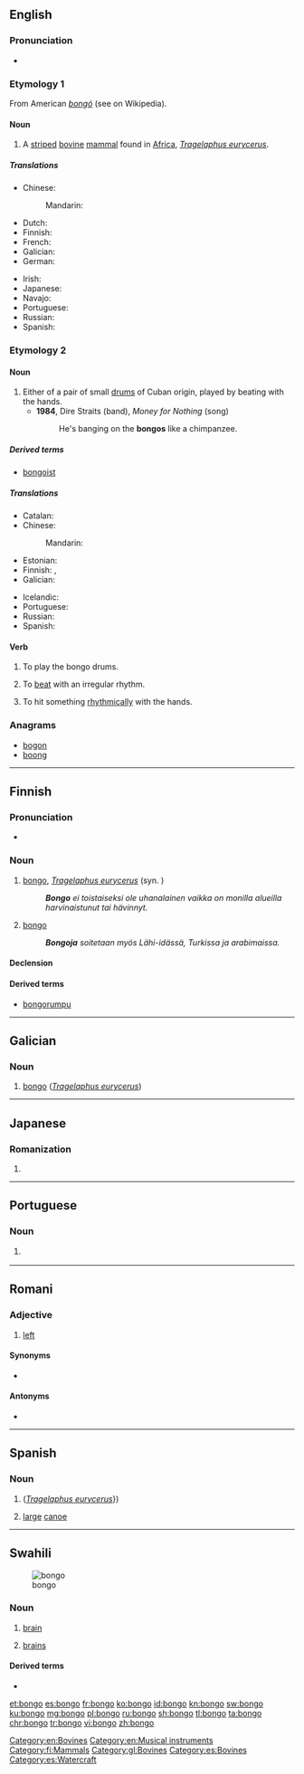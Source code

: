 {{also|bongó|bỡ ngỡ}}
==English==
{{wikipedia}}

===Pronunciation===
* {{rhymes|ɒŋɡəʊ|lang=en}}

===Etymology 1===
From American {{etyl|es|en}} ''[[bongó]]'' (see {{w|American Spanish}} on Wikipedia).

====Noun====
{{en-noun}}

# A [[stripe]]d [[bovine]] [[mammal]] found in [[Africa]], ''[[Tragelaphus eurycerus]]''.

=====Translations=====
{{trans-top|mammal}}
* Chinese:
*: Mandarin: {{t|cmn|紫羚|tr=zǐlíng|sc=Hani}}
* Dutch: {{t|nl|bongo|m}}
* Finnish: {{t|fi|bongo}}
* French: {{t+|fr|bongo|m}}
* Galician: {{t|gl|bongo}}
* German: {{t|de|Bongo}}
{{trans-mid}}
* Irish: {{t|ga|bongó|m}}
* Japanese: {{t|ja|ボンゴ|tr=bongo|sc=Jpan}}
* Navajo: {{t|nv|jádítsoh noodǫ́zígíí}}
* Portuguese: {{t|pt|bongo|m}}
* Russian: {{t+|ru|бо́нго|m}}
* Spanish: {{t+|es|bongo}}
{{trans-bottom}}

===Etymology 2===

====Noun====
{{en-noun|s|bongoes}}

# Either of a pair of small [[drum]]s of Cuban origin, played by beating with the hands.
#* '''1984''', Dire Straits (band), ''Money for Nothing'' (song)
#*: He's banging on the '''bongos''' like a chimpanzee.

=====Derived terms=====
* [[bongoist]]

=====Translations=====
{{trans-top|drum}}
* Catalan: {{t|ca|bongo|m}}
* Chinese:
*: Mandarin: {{t+|cmn|邦哥鼓|tr=bāngēgǔ}}
* Estonian: {{t+|et|bongo}}
* Finnish: {{t|fi|bongo}}, {{t|fi|bongorumpu}}
* Galician: {{t|gl|bongó|m}}
{{trans-mid}}
* Icelandic: {{t|is|bongótromma|f}}
* Portuguese: {{t+|pt|bongô|m}}
* Russian: {{t+|ru|бонго́|m}}
* Spanish: {{t+|es|bongó|m}}
{{trans-bottom}}

====Verb====
{{en-verb}}

# To play the bongo drums.
# {{label|en|Of e.g. a heart}} To [[beat]] with an irregular rhythm.
# To hit something [[rhythmically]] with the hands.

===Anagrams===
* [[bogon#English|bogon]]
* [[boong#English|boong]]

[[Category:en:Bovines]]
[[Category:en:Musical instruments]]

----

==Finnish==
{{Finnish index|b}}
{{wikipedia|lang=fi}}
{{wikipedia|Bongorummut|lang=fi}}

===Pronunciation===
* {{hyphenation|bon|go|lang=fi}}

===Noun===
{{fi-noun}}

# [[#English|bongo]], ''[[Tragelaphus eurycerus]]'' (syn. {{taxlink|Taurotragus euryceros|species|noshow=1}})
#: '''''Bongo''' ei toistaiseksi ole uhanalainen vaikka on monilla alueilla harvinaistunut tai hävinnyt.''
# {{label|fi|musical instruments}} [[#English|bongo]]
#: '''''Bongoja''' soitetaan myös Lähi-idässä, Turkissa ja arabimaissa.''

====Declension====
{{fi-decl-valo|bong|||o|a}}

====Derived terms====
* [[bongorumpu]]

[[Category:fi:Mammals]]

----

==Galician==

===Noun===
{{gl-noun|m}}

# [[bongo]] (''[[Tragelaphus eurycerus]]'')

[[Category:gl:Bovines]]

----

==Japanese==

===Romanization===
{{ja-romaji}}

# {{ja-romanization of|ぼんご}}

----

==Portuguese==

===Noun===
{{pt-noun|m}}

# {{l|en|bongo}} {{gloss|''[[Tragelaphus eurycerus]]'', an African antelope}}

----

==Romani==

===Adjective===
{{rom-adj|bong}}

# [[left]]

====Synonyms====
* {{l|rom|stungo}}

====Antonyms====
* {{l|rom|chacho}}

----

==Spanish==
{{wikipedia|lang=es}}

===Noun===
{{es-noun|m}}

# {{l|en|bongo}} (''[[Tragelaphus eurycerus]]''})
# [[large]] [[canoe]]

[[Category:es:Bovines]]
[[Category:es:Watercraft]]

----

==Swahili==
[[Image:Human brain NIH.jpg|thumb|bongo]]

===Noun===
{{sw-noun|ma}}

# {{label|sw|anatomy}} [[brain]]
# [[brains]] {{gloss|mental faculties}}

====Derived terms====
* {{l|sw|ubongo}}

[[et:bongo]]
[[es:bongo]]
[[fr:bongo]]
[[ko:bongo]]
[[id:bongo]]
[[kn:bongo]]
[[sw:bongo]]
[[ku:bongo]]
[[mg:bongo]]
[[pl:bongo]]
[[ru:bongo]]
[[sh:bongo]]
[[tl:bongo]]
[[ta:bongo]]
[[chr:bongo]]
[[tr:bongo]]
[[vi:bongo]]
[[zh:bongo]]